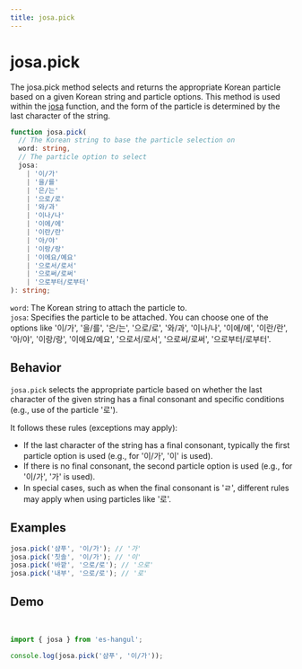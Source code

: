 ```yaml
---
title: josa.pick
---
```



# josa.pick

The josa.pick method selects and returns the appropriate Korean particle based on a given Korean string and particle options. This method is used within the [josa](https://es-hangul.slash.page/en/docs/api/josa) function, and the form of the particle is determined by the last character of the string.

```typescript
function josa.pick(
  // The Korean string to base the particle selection on
  word: string,
  // The particle option to select
  josa:
    | '이/가'
    | '을/를'
    | '은/는'
    | '으로/로'
    | '와/과'
    | '이나/나'
    | '이에/에'
    | '이란/란'
    | '아/야'
    | '이랑/랑'
    | '이에요/예요'
    | '으로서/로서'
    | '으로써/로써'
    | '으로부터/로부터'
): string;
```

`word`: The Korean string to attach the particle to.<br/>
`josa`: Specifies the particle to be attached. You can choose one of the options like '이/가', '을/를', '은/는', '으로/로', '와/과', '이나/나', '이에/에', '이란/란', '아/야', '이랑/랑', '이에요/예요', '으로서/로서', '으로써/로써', '으로부터/로부터'.

## Behavior

`josa.pick` selects the appropriate particle based on whether the last character of the given string has a final consonant and specific conditions (e.g., use of the particle '로').

It follows these rules (exceptions may apply):

- If the last character of the string has a final consonant, typically the first particle option is used (e.g., for '이/가', '이' is used).
- If there is no final consonant, the second particle option is used (e.g., for '이/가', '가' is used).
- In special cases, such as when the final consonant is 'ㄹ', different rules may apply when using particles like '로'.

## Examples

```typescript
josa.pick('샴푸', '이/가'); // '가'
josa.pick('칫솔', '이/가'); // '이'
josa.pick('바깥', '으로/로'); // '으로'
josa.pick('내부', '으로/로'); // '로'
```

## Demo

<br />

<Sandpack>

```ts index.ts
import { josa } from 'es-hangul';

console.log(josa.pick('샴푸', '이/가'));
```

</Sandpack>
